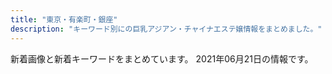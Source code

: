 ```yaml
---
title: "東京・有楽町・銀座"
description: "キーワード別にの巨乳アジアン・チャイナエステ嬢情報をまとめました。"
---
```


新着画像と新着キーワードをまとめています。
2021年06月21日の情報です。

<DmmAffiliateIns />
<KeywordTable
  shops={
    [
    {
        "img_links": [
            "http://www.hitomebore.esjp.info/files/015.jpg",
            "http://www.hitomebore.esjp.info/images/m3.jpg",
            "http://www.hitomebore.esjp.info/images/mainImg_sub.jpg",
            "http://www.hitomebore.esjp.info/files/009.jpg",
            "http://www.hitomebore.esjp.info/images/m2.jpg",
            "http://www.hitomebore.esjp.info/images/m4.jpg",
            "http://www.hitomebore.esjp.info/images/m1.jpg",
            "http://www.hitomebore.esjp.info/images/mainImg2.jpg",
            "http://www.hitomebore.esjp.info/files/016.jpg",
            "http://www.hitomebore.esjp.info/files/010.jpg",
            "http://www.hitomebore.esjp.info/files/012.jpg",
            "http://www.hitomebore.esjp.info/images/btn2.png",
            "http://www.hitomebore.esjp.info/files/002.jpg",
            "http://www.hitomebore.esjp.info/files/011.jpg",
            "http://www.hitomebore.esjp.info/files/008.jpg",
            "http://www.hitomebore.esjp.info/files/007.jpg",
            "http://www.hitomebore.esjp.info/files/013.jpg",
            "http://www.hitomebore.esjp.info/files/014.jpg"
        ],
        "name": "\u3072\u3068\u3081\u307c\u308c",
        "keywords": {
            "D": 27,
            "86": 18,
            "87": 6,
            "C": 6,
            "88": 3,
            "85": 6
        },
        "station": "\u65b0\u5bcc\u753a\u99c53\u756a\u51fa\u53e3",
        "url": "http://www.hitomebore.esjp.info/"
    },
    {
        "url": "http://sweet-massage.work/",
        "station": "\u8305\u5834\u753a\u99c53\u756a\u51fa\u53e3",
        "name": "Sweet",
        "keywords": {
            "C": 6,
            "86": 6,
            "88": 3,
            "85": 6,
            "D": 6,
            "E": 6,
            "89": 3
        },
        "img_links": [
            "http://sweet-massage.work/img/st08.jpg",
            "http://sweet-massage.work/sp/img/t-s.jpg",
            "http://sweet-massage.work/img/sta1.jpg",
            "http://sweet-massage.work/img/st2.jpg",
            "http://sweet-massage.work/sp/img/pic.jpg",
            "http://sweet-massage.work/sp/img/t-a.jpg",
            "http://sweet-massage.work/sp/img/st5.jpg",
            "http://sweet-massage.work/sp/img/st2.jpg",
            "http://sweet-massage.work/sp/img/t-t.jpg",
            "http://sweet-massage.work/sp/img/add.jpg",
            "http://sweet-massage.work/img/st04.jpg",
            "http://sweet-massage.work/sp/img/s4.jpg",
            "http://sweet-massage.work/img/s5.jpg",
            "http://sweet-massage.work/sp/img/sys.jpg",
            "http://sweet-massage.work/sp/img/botton.jpg",
            "http://sweet-massage.work/sp/img/info.jpg",
            "http://sweet-massage.work/img/st3.jpg",
            "http://sweet-massage.work/img/st8.jpg",
            "http://sweet-massage.work/img/st1.jpg",
            "http://sweet-massage.work/sp/img/st4.jpg",
            "http://sweet-massage.work/img/s2.jpg",
            "http://sweet-massage.work/img/st005.jpg",
            "http://sweet-massage.work/img/st02.jpg",
            "http://sweet-massage.work/img/sta3.jpg",
            "http://sweet-massage.work/img/sta5.jpg",
            "http://sweet-massage.work/sp/img/add2.jpg",
            "http://sweet-massage.work/img/mobile-1.png",
            "http://sweet-massage.work/img/sta8.jpg",
            "http://sweet-massage.work/sp/img/st1.jpg",
            "http://sweet-massage.work/img/s1.jpg",
            "http://sweet-massage.work/img/m1.png",
            "http://sweet-massage.work/img/sta2.jpg",
            "http://sweet-massage.work/sp/img/time.jpg",
            "http://sweet-massage.work/sp/img/st3.jpg",
            "http://sweet-massage.work/sp/img/st01.jpg",
            "http://sweet-massage.work/img/st03.jpg",
            "http://sweet-massage.work/img/foot-body.jpg",
            "http://sweet-massage.work/sp/img/t-o.jpg",
            "http://sweet-massage.work/img/sta4.jpg",
            "http://sweet-massage.work/sp/img/s5.jpg",
            "http://sweet-massage.work/img/s3.jpg",
            "http://sweet-massage.work/sp/img/st05.jpg",
            "http://sweet-massage.work/sp/img/st04.jpg",
            "http://sweet-massage.work/sp/img/tel.jpg",
            "http://sweet-massage.work/img/s8.jpg",
            "http://sweet-massage.work/img/st05.jpg",
            "http://sweet-massage.work/sp/img/st08.jpg",
            "http://sweet-massage.work/sp/img/st005.jpg",
            "http://sweet-massage.work/img/s4.jpg",
            "http://sweet-massage.work/sp/img/st8.jpg",
            "http://sweet-massage.work/img/st4.jpg",
            "http://sweet-massage.work/sp/img/st03.jpg",
            "http://sweet-massage.work/sp/img/st02.jpg",
            "http://sweet-massage.work/img/st01.jpg",
            "http://sweet-massage.work/sp/img/s8.jpg",
            "http://sweet-massage.work/sp/img/s3.jpg",
            "http://sweet-massage.work/sp/img/pc.jpg",
            "http://sweet-massage.work/sp/img/t-r.jpg",
            "http://sweet-massage.work/sp/img/tit.jpg",
            "http://sweet-massage.work/img/st5.jpg"
        ]
    },
    {
        "station": "\u4eba\u5f62\u753a\u99c5A1\u51fa\u53e3",
        "name": "COCOSIA",
        "img_links": [
            "http://cocosia-massage.work/sp/img/st3.jpg",
            "http://cocosia-massage.work/img/conc.jpg",
            "http://cocosia-massage.work/img/st4.jpg",
            "http://cocosia-massage.work/sp/img/t-s.jpg",
            "http://cocosia-massage.work/img/sta6.jpg",
            "http://cocosia-massage.work/img/xmas.png",
            "http://cocosia-massage.work/img/st2.jpg",
            "http://cocosia-massage.work/img/r9.jpg",
            "http://cocosia-massage.work/img/st3.jpg",
            "http://cocosia-massage.work/img/st5.jpg",
            "http://cocosia-massage.work/sp/img/qr.jpg",
            "http://cocosia-massage.work/sp/img/st4.jpg",
            "http://cocosia-massage.work/img/acc.jpg",
            "http://cocosia-massage.work/img/fla-1.jpg",
            "http://cocosia-massage.work/img/sta4.jpg",
            "http://cocosia-massage.work/sp/img/st1.jpg",
            "http://cocosia-massage.work/img/sta1.jpg",
            "http://cocosia-massage.work/sp/img/p-5.jpg",
            "http://cocosia-massage.work/img/cncp.jpg",
            "http://cocosia-massage.work/img/sta5.jpg",
            "http://cocosia-massage.work/sp/img/cam3.jpg",
            "http://cocosia-massage.work/sp/img/cam2.jpg",
            "http://cocosia-massage.work/img/news.jpg",
            "http://cocosia-massage.work/img/sta2.jpg",
            "http://cocosia-massage.work/sp/img/botton.jpg",
            "http://cocosia-massage.work/img/sta3.jpg",
            "http://cocosia-massage.work/img/newf.jpg",
            "http://cocosia-massage.work/img/nos.jpg",
            "http://cocosia-massage.work/sp/img/cam4.jpg",
            "http://cocosia-massage.work/sp/img/st2.jpg",
            "http://cocosia-massage.work/sp/img/t-r.jpg",
            "http://cocosia-massage.work/img/fla-2.jpg",
            "http://cocosia-massage.work/img/st1.jpg",
            "http://cocosia-massage.work/img/st6.jpg",
            "http://cocosia-massage.work/img/head2.jpg",
            "http://cocosia-massage.work/sp/img/info.jpg",
            "http://cocosia-massage.work/sp/img/p-4.jpg",
            "http://cocosia-massage.work/sp/img/st6.jpg",
            "http://cocosia-massage.work/sp/img/cam1.jpg",
            "http://cocosia-massage.work/sp/img/t-t2.jpg",
            "http://cocosia-massage.work/sp/img/p-6.jpg",
            "http://cocosia-massage.work/sp/img/t-t.jpg",
            "http://cocosia-massage.work/sp/img/sys.jpg",
            "http://cocosia-massage.work/sp/img/rec.jpg",
            "http://cocosia-massage.work/sp/img/acc.jpg",
            "http://cocosia-massage.work/sp/img/pc.jpg",
            "http://cocosia-massage.work/sp/img/st5.jpg",
            "http://cocosia-massage.work/sp/img/p-3.jpg"
        ],
        "keywords": {
            "85": 16,
            "87": 2,
            "D": 8,
            "C": 22,
            "88": 5,
            "E": 2,
            "F": 5
        },
        "url": "http://cocosia-massage.work/"
    },
    {
        "keywords": {},
        "station": "\u6771\u9280\u5ea7\u99c55\u756a\u51fa\u53e3",
        "name": "\u6843\u82b1\u6c34*\u3068\u3046\u304b\u3059\u3044",
        "img_links": [],
        "url": "http://toukasui.jpn.mn/"
    },
    {
        "keywords": {},
        "img_links": [
            "http://e-berry.work/img/yoko1.jpg",
            "http://e-berry.work/images/sm.jpg",
            "http://e-berry.work/sp/images/rec2.png",
            "http://e-berry.work/sp/img/ai1.jpg",
            "http://e-berry.work/sp/images/news.png",
            "http://e-berry.work/images/sys1.jpg",
            "http://e-berry.work/sp/staff/yoko.jpg",
            "http://e-berry.work/sp/images/interior_t.png",
            "http://e-berry.work/sp/images/int2.png",
            "http://e-berry.work/images/int1.jpg",
            "http://e-berry.work/sp/images/sys3.png",
            "http://e-berry.work/sp/images/topgirl.png",
            "http://e-berry.work/images/head.jpg",
            "http://e-berry.work/staff/hikari.jpg",
            "http://e-berry.work/sp/staff/ai.jpg",
            "http://e-berry.work/sp/images/rec1.jpg",
            "http://e-berry.work/images/sys3.jpg",
            "http://e-berry.work/img/haruka1.jpg",
            "http://e-berry.work/img/ayumi1.jpg",
            "http://e-berry.work/sp/staff/rina.jpg",
            "http://e-berry.work/sp/staff/moka.jpg",
            "http://e-berry.work/sp/images/sys1.png",
            "http://e-berry.work/sp/img/moka1.jpg",
            "http://e-berry.work/images/b1.jpg",
            "http://e-berry.work/staff/haruka.jpg",
            "http://e-berry.work/sp/images/head.jpg",
            "http://e-berry.work/sp/staff/haruka.jpg",
            "http://e-berry.work/sp/img/haruka1.jpg",
            "http://e-berry.work/sp/images/concept.jpg",
            "http://e-berry.work/staff/rina.jpg",
            "http://e-berry.work/sp/images/tel.png",
            "http://e-berry.work/img/ai1.jpg",
            "http://e-berry.work/sp/img/rina1.jpg",
            "http://e-berry.work/images/sys2.jpg",
            "http://e-berry.work/staff/nene.jpg",
            "http://e-berry.work/images/b2.jpg",
            "http://e-berry.work/sp/staff/natumi.jpg",
            "http://e-berry.work/sp/images/9.jpg",
            "http://e-berry.work/img/hikari1.jpg",
            "http://e-berry.work/images/staff_t.jpg",
            "http://e-berry.work/images/tgirl.jpg",
            "http://e-berry.work/sp/staff/nene.jpg",
            "http://e-berry.work/img/moka1.jpg",
            "http://e-berry.work/images/10.jpg",
            "http://e-berry.work/sp/images/newsb.png",
            "http://e-berry.work/staff/natumi.jpg",
            "http://e-berry.work/sp/images/newface.png",
            "http://e-berry.work/sp/img/yoko1.jpg",
            "http://e-berry.work/sp/images/int1.png",
            "http://e-berry.work/sp/images/sys2.png",
            "http://e-berry.work/staff/ayumi.jpg",
            "http://e-berry.work/sp/img/hikari1.jpg",
            "http://e-berry.work/img/aya1.jpg",
            "http://e-berry.work/images/int2.jpg",
            "http://e-berry.work/img/rina1.jpg",
            "http://e-berry.work/sp/images/staff_t.png",
            "http://e-berry.work/sp/img/ayumi1.jpg",
            "http://e-berry.work/sp/staff/aya.jpg",
            "http://e-berry.work/images/concept.jpg",
            "http://e-berry.work/images/newsb.png",
            "http://e-berry.work/images/newface.jpg",
            "http://e-berry.work/staff/yoko.jpg",
            "http://e-berry.work/images/9.jpg",
            "http://e-berry.work/images/rec2.jpg",
            "http://e-berry.work/images/news_t.jpg",
            "http://e-berry.work/images/rec1.jpg",
            "http://e-berry.work/img/nene1.jpg",
            "http://e-berry.work/sp/img/aya1.jpg",
            "http://e-berry.work/sp/images/footer.jpg",
            "http://e-berry.work/sp/img/nene1.jpg",
            "http://e-berry.work/staff/aya.jpg",
            "http://e-berry.work/images/ac1.jpg",
            "http://e-berry.work/sp/images/ac1.jpg",
            "http://e-berry.work/staff/moka.jpg",
            "http://e-berry.work/sp/images/b1.jpg",
            "http://e-berry.work/sp/images/10.jpg",
            "http://e-berry.work/sp/images/b2.jpg",
            "http://e-berry.work/sp/staff/hikari.jpg",
            "http://e-berry.work/sp/img/natumi1.jpg",
            "http://e-berry.work/img/natumi1.jpg",
            "http://e-berry.work/staff/ai.jpg",
            "http://e-berry.work/sp/staff/ayumi.jpg",
            "http://e-berry.work/images/interior_t.jpg"
        ],
        "url": "http://e-berry.work/index.html",
        "station": "\u6c34\u5929\u5bae\u524d\u99c56\u756a\u51fa\u53e3",
        "name": "\u30a2\u30ed\u30de\u30a2\u30ea\u30a2"
    },
    {
        "keywords": {
            "86": 16,
            "87": 4,
            "85": 2
        },
        "station": "\u65b0\u5bcc\u753a\u99c53\u756a\u51fa\u53e3",
        "img_links": [
            "http://missyou-esthe.com/img/tt21.jpg",
            "http://missyou-esthe.com/img/cg091.jpg",
            "http://missyou-esthe.com/img/tt18.jpg",
            "http://missyou-esthe.com/img/cg06.jpg",
            "http://missyou-esthe.com/img/cg14.jpg",
            "http://missyou-esthe.com/img/tt13.jpg",
            "http://missyou-esthe.com/img/tt2.jpg",
            "http://missyou-esthe.com/img/cg08.jpg",
            "http://missyou-esthe.com/img/tt4.jpg",
            "http://missyou-esthe.com/img/tt11.jpg",
            "http://missyou-esthe.com/img/lin.jpg",
            "http://missyou-esthe.com/img/tt15.jpg",
            "http://missyou-esthe.com/img/no.png",
            "http://missyou-esthe.com/img/t3.jpg",
            "http://missyou-esthe.com/img/cg07.jpg",
            "http://missyou-esthe.com/img/tt12.jpg",
            "http://missyou-esthe.com/img/eve.jpg",
            "http://missyou-esthe.com/img/tt14.jpg",
            "http://missyou-esthe.com/img/cg10.jpg",
            "http://missyou-esthe.com/img/cg11.jpg",
            "http://missyou-esthe.com/img/mr1.jpg",
            "http://missyou-esthe.com/img/tt20.jpg",
            "http://missyou-esthe.com/img/cg09.jpg",
            "http://missyou-esthe.com/img/tt19.jpg",
            "http://missyou-esthe.com/img/cg03.jpg",
            "http://missyou-esthe.com/img/cg13.jpg",
            "http://missyou-esthe.com/img/t2.jpg",
            "http://missyou-esthe.com/img/f1.jpg",
            "http://missyou-esthe.com/img/cg02.jpg",
            "http://missyou-esthe.com/img/f.jpg",
            "http://missyou-esthe.com/img/cg01.jpg",
            "http://missyou-esthe.com/img/cg05.jpg",
            "http://missyou-esthe.com/img/t1.jpg",
            "http://missyou-esthe.com/img/tt17.jpg",
            "http://missyou-esthe.com/img/cg04.jpg",
            "http://missyou-esthe.com/img/tt16.jpg",
            "http://missyou-esthe.com/img/tt1.jpg"
        ],
        "url": "http://missyou-esthe.com/",
        "name": "Lotus\uff5e\u30ed\u30fc\u30bf\u30b9\uff5e"
    },
    {
        "keywords": {
            "C": 14,
            "85": 10,
            "D": 6,
            "88": 6,
            "86": 4
        },
        "name": "\u3086\u3089\u308a\u9999",
        "img_links": [
            "http://yurarika.work/staff/mirai.jpg",
            "http://yurarika.work/staff/rara1.jpg",
            "http://yurarika.work/staff/mirai2.jpg",
            "http://yurarika.work/staff/mika2.jpg",
            "http://yurarika.work/staff/mirai1.jpg",
            "http://yurarika.work/staff/rara.jpg",
            "http://yurarika.work/staff/mika.jpg",
            "http://yurarika.work/staff/mika1.jpg",
            "http://yurarika.work/img/all/loader.png",
            "http://yurarika.work/staff/aya.jpg",
            "http://yurarika.work/staff/aya1.jpg",
            "http://yurarika.work/staff/rara2.jpg",
            "http://yurarika.work/staff/aya2.jpg"
        ],
        "station": "\u6c34\u5929\u5bae\u524d\u99c58\u756a\u51fa\u53e3",
        "url": "http://yurarika.work/"
    },
    {
        "url": "https://kayabacho-mensesthe.com/",
        "station": "\u8305\u5834\u753a\u99c52\u756a\u51fa\u53e3",
        "name": "Spa Ananda",
        "img_links": [
            "https://kayabacho-mensesthe.com/staff/mitsuki-s1.jpg",
            "https://kayabacho-mensesthe.com/staff/emi-s1.jpg",
            "https://kayabacho-mensesthe.com/link/mens-esthe.png",
            "https://kayabacho-mensesthe.com/wp/wp-content/uploads/2019/12/misaki.jpg",
            "https://kayabacho-mensesthe.com/wp/wp-content/uploads/2021/01/yuna.jpg",
            "https://kayabacho-mensesthe.com/wp/wp-content/uploads/2020/10/aki-s1-150x150.jpg",
            "https://kayabacho-mensesthe.com/images/top1.jpg",
            "https://kayabacho-mensesthe.com/images/top3.jpg",
            "https://kayabacho-mensesthe.com/staff/urara-s1.jpg",
            "https://kayabacho-mensesthe.com/staff/yuna-s1.jpg",
            "https://kayabacho-mensesthe.com/wp/wp-content/uploads/2019/11/mitsuki-e1574244365134.jpg",
            "https://kayabacho-mensesthe.com/wp/wp-content/uploads/2019/12/IMG_8988.jpg",
            "https://kayabacho-mensesthe.com/images/main3.jpg",
            "https://kayabacho-mensesthe.com/images/main2.jpg",
            "https://kayabacho-mensesthe.com/wp/wp-content/uploads/2020/02/miyu.jpg",
            "https://kayabacho-mensesthe.com/room/room-l4.jpg",
            "https://kayabacho-mensesthe.com/wp/wp-content/uploads/2020/08/ayaka-1.jpg",
            "https://kayabacho-mensesthe.com/images/flower.png",
            "https://kayabacho-mensesthe.com/images/mensesthe.jpg",
            "https://kayabacho-mensesthe.com/images/main1.jpg",
            "https://kayabacho-mensesthe.com/icon/twitter.png",
            "https://kayabacho-mensesthe.com/room/room-l3.jpg",
            "https://kayabacho-mensesthe.com/images/main4.jpg",
            "https://kayabacho-mensesthe.com/images/top2.jpg",
            "https://kayabacho-mensesthe.com/wp/wp-content/uploads/2019/12/emi.jpg",
            "https://kayabacho-mensesthe.com/wp/wp-content/uploads/2020/11/urara3.jpg",
            "https://kayabacho-mensesthe.com/icon/facebook.png",
            "https://kayabacho-mensesthe.com/staff/miyu-s1.jpg",
            "https://kayabacho-mensesthe.com/wp/wp-content/uploads/2021/05/yuki-l.jpg",
            "https://kayabacho-mensesthe.com/icon/line.png",
            "https://kayabacho-mensesthe.com/wp/wp-content/uploads/2020/08/ayaka-1-200x300.jpg",
            "https://kayabacho-mensesthe.com/room/room-l2.jpg",
            "https://kayabacho-mensesthe.com/wp/wp-content/uploads/2019/09/koko-1.jpg",
            "https://kayabacho-mensesthe.com/staff/yuki-s.jpg",
            "https://kayabacho-mensesthe.com/images/footer-r.png",
            "https://kayabacho-mensesthe.com/staff/misaki-s1.jpg",
            "https://kayabacho-mensesthe.com/wp/wp-content/uploads/2020/03/IMG_1740-225x300.jpg",
            "https://kayabacho-mensesthe.com/staff/ayaka-s1.jpg",
            "https://kayabacho-mensesthe.com/icon/yelp.png",
            "https://kayabacho-mensesthe.com/staff/nao-s1.jpg",
            "https://kayabacho-mensesthe.com/images/footer-l.png",
            "https://kayabacho-mensesthe.com/room/room-l1.jpg",
            "https://kayabacho-mensesthe.com/room/room-l7.jpg",
            "https://kayabacho-mensesthe.com/room/room-l6.jpg",
            "https://kayabacho-mensesthe.com/room/room-l8.jpg",
            "https://kayabacho-mensesthe.com/room/room-l5.jpg",
            "https://kayabacho-mensesthe.com/images/clear.png",
            "https://kayabacho-mensesthe.com/wp/wp-content/uploads/2019/12/mitsuki.jpg",
            "https://kayabacho-mensesthe.com/staff/rin-s1.jpg",
            "https://kayabacho-mensesthe.com/wp/wp-content/uploads/2021/05/yuki-s-150x150.jpg"
        ],
        "keywords": {
            "D": 11,
            "C": 10,
            "E": 5
        }
    },
    {
        "name": "Angela",
        "station": "\u8305\u5834\u753a\u99c511\u756a\u51fa\u53e3",
        "img_links": [
            "http://www.kayabatyo-massage.work/images/recruit/point_04.png",
            "http://www.kayabatyo-massage.work/images/icon_ranking_02.png",
            "http://www.kayabatyo-massage.work/images/recruit/req_03.jpg",
            "http://www.kayabatyo-massage.work/images/icon_ranking_01.png",
            "http://www.kayabatyo-massage.work/images/recruit/nagare_06.png",
            "http://www.kayabatyo-massage.work/images/mainvisual_01.jpg",
            "http://www.kayabatyo-massage.work/images/head_interior.jpg",
            "http://www.kayabatyo-massage.work/images/recruit/point_03.png",
            "http://www.kayabatyo-massage.work/images/trigger.jpg",
            "http://www.kayabatyo-massage.work/images/recruit/nagare_05.png",
            "http://www.kayabatyo-massage.work/images/icon_new.png",
            "http://www.kayabatyo-massage.work/images/mainvisual_01_s.jpg",
            "http://www.kayabatyo-massage.work/images/recruit/point_06.png",
            "http://www.kayabatyo-massage.work/staff/hinata.jpg",
            "http://www.kayabatyo-massage.work/images/sw_tel.png",
            "http://www.kayabatyo-massage.work/staff/kaoru.jpg",
            "http://www.kayabatyo-massage.work/images/recruit/point_08.png",
            "http://www.kayabatyo-massage.work/images/recruit/point_07.png",
            "http://www.kayabatyo-massage.work/images/icon_ranking_03.png",
            "http://www.kayabatyo-massage.work/images/recruit/nagare_07.png",
            "http://www.kayabatyo-massage.work/images/recruit/nagare_02.jpg",
            "http://www.kayabatyo-massage.work/images/recruit/nagare_01.jpg",
            "http://www.kayabatyo-massage.work/images/no_image.jpg",
            "http://www.kayabatyo-massage.work/images/recruit/message_03.png",
            "http://www.kayabatyo-massage.work/images/recruit/sp_mainvisual.jpg",
            "http://www.kayabatyo-massage.work/images/mainvisual_02.jpg",
            "http://www.kayabatyo-massage.work/images/recruit/point_09.png",
            "http://www.kayabatyo-massage.work/images/recruit/point_05.png",
            "http://www.kayabatyo-massage.work/images/sw_home.png",
            "http://www.kayabatyo-massage.work/staff/nanami.jpg",
            "http://www.kayabatyo-massage.work/images/head_therapist.jpg",
            "http://www.kayabatyo-massage.work/images/mainvisual_02_s.jpg",
            "http://www.kayabatyo-massage.work/images/recruit/nagare_03.jpg"
        ],
        "url": "http://www.kayabatyo-massage.work/",
        "keywords": {}
    },
    {
        "url": "https://aroma.tyo.cm/",
        "station": "\u8305\u5834\u753a\u99c510\u756a\u51fa\u53e3",
        "name": "\u6975\u4e0a\u30e1\u30f3\u30ba\u30a2\u30ed\u30de\u65e5\u672c\u6a4b",
        "keywords": {},
        "img_links": []
    },
    {
        "station": "\u6771\u65e5\u672c\u6a4b\u99c5A2\u51fa\u53e3",
        "img_links": [
            "http://tokyo-relaxtime.asia/img/slick/st-4.jpg",
            "http://tokyo-relaxtime.asia/img/cast/ai-01.jpg",
            "http://tokyo-relaxtime.asia/img/cast/yuka-04.jpg",
            "http://tokyo-relaxtime.asia/img/slick/st-6.jpg",
            "http://tokyo-relaxtime.asia/img/cast/ai-04.jpg",
            "http://tokyo-relaxtime.asia/img/cast/alice-03.jpg",
            "http://tokyo-relaxtime.asia/img/tw_mark.png",
            "http://tokyo-relaxtime.asia/img/cast/miki-04.jpg",
            "http://tokyo-relaxtime.asia/img/cast/yuka-01.jpg",
            "http://tokyo-relaxtime.asia/img/cast/alice-04.jpg",
            "http://tokyo-relaxtime.asia/img/cast/miki-01.jpg",
            "http://tokyo-relaxtime.asia/img/cast/ai-03.jpg",
            "http://tokyo-relaxtime.asia/img/cast/momo-01.jpg",
            "http://tokyo-relaxtime.asia/img/cast/momo-03.jpg",
            "http://tokyo-relaxtime.asia/img/cast/yuka-02.jpg",
            "http://tokyo-relaxtime.asia/img/interior/lobby-1.jpg",
            "http://tokyo-relaxtime.asia/img/cast/momo-04.jpg",
            "http://tokyo-relaxtime.asia/img/cast/alice-02.jpg",
            "http://tokyo-relaxtime.asia/img/cast/miki-03.jpg",
            "http://tokyo-relaxtime.asia/img/cast/momo-02.jpg",
            "http://tokyo-relaxtime.asia/img/cast/yuka-03.jpg",
            "http://tokyo-relaxtime.asia/img/cast/miki-02.jpg",
            "http://tokyo-relaxtime.asia/img/interior/corridor-1.jpg",
            "http://tokyo-relaxtime.asia/img/cast/ai-02.jpg",
            "http://tokyo-relaxtime.asia/img/slick/st-3.jpg",
            "http://tokyo-relaxtime.asia/img/slick/st-5.jpg",
            "http://tokyo-relaxtime.asia/img/cast/alice-01.jpg",
            "http://tokyo-relaxtime.asia/img/slick/st-1.jpg"
        ],
        "keywords": {},
        "name": "Evergrace-\u30a8\u30d0\u30fc\u30b0\u30ec\u30fc\u30b9-",
        "url": "http://tokyo-relaxtime.asia/"
    },
    {
        "keywords": {},
        "station": "\u65b0\u65e5\u672c\u6a4b\u99c55\u756a\u51fa\u53e3",
        "img_links": [],
        "name": "\u30e9\u30d5\u30a3\u30fc\u30eb",
        "url": "http://s-este.net/"
    },
    {
        "name": "\u60a0",
        "keywords": {
            "89": 3,
            "C": 2,
            "E": 3,
            "85": 2
        },
        "station": "JR\u6771\u4eac\u99c5\u516b\u91cd\u6d32\u53e3",
        "img_links": [
            "http://sunflower.jp.net/6.jpg",
            "http://koikst.xyz/_src/20886233/906ab10dd05fdcaee1fa99bd6e5779ea.jpg",
            "http://koikst.xyz/_src/20886009/img_2917.jpg",
            "http://koikst.xyz/_src/20991736/t02200330_0640096013249885015.jpg",
            "http://koikst.xyz/_src/20885845/up.png",
            "http://koikst.xyz/_src/20885809/www.cman.png",
            "http://koikst.xyz/_src/51067433/wechatimg726.jpg",
            "http://koikst.xyz/_src/20886283/img20170527114635169213.png",
            "http://koikst.xyz/_src/20886062/index_35.png",
            "http://sunflower.jp.net/3.jpg",
            "http://koikst.xyz/_src/20886122/up.png",
            "http://koikst.xyz/_src/20886010/img_3017.jpg",
            "http://koikst.xyz/_src/20886303/07958eda583eff2b24876adf03c0a434.jpg",
            "http://koikst.xyz/_src/20886019/up.png",
            "http://koikst.xyz/_src/20885811/up.png",
            "http://koikst.xyz/_src/51067440/wechatimg723.jpg",
            "http://koikst.xyz/_src/20886058/sign.png",
            "http://koikst.xyz/_src/20885997/up.png",
            "http://koikst.xyz/_src/20886308/t02200330_0640096013249885015.jpg",
            "http://koikst.xyz/_src/20886235/t02200330_0640096013249885015.jpg",
            "http://sunflower.jp.net/2.jpg",
            "http://koikst.xyz/_src/20886005/wechatimg35.jpg",
            "http://koikst.xyz/_src/51067437/wechatimg724.jpg",
            "http://koikst.xyz/_src/20886063/index_36.png",
            "http://koikst.xyz/_src/20886222/up.png",
            "http://koikst.xyz/_src/20886066/slider2.png",
            "http://koikst.xyz/_src/20886310/wechatimg405.jpg",
            "http://koikst.xyz/_src/20886035/up.png",
            "http://koikst.xyz/_src/20886211/07958eda583eff2b24876adf03c0a434.jpg",
            "http://koikst.xyz/_src/20886065/index_38.png",
            "http://koikst.xyz/_src/20886103/up.png",
            "http://koikst.xyz/_src/20886006/wechatimg36.jpg",
            "http://koikst.xyz/_src/20886059/sign.png",
            "http://koikst.xyz/_src/20886148/therapist-ito.jpg",
            "http://sunflower.jp.net/1.jpg",
            "http://koikst.xyz/_src/20886287/9c88380aa0315ec9292225a3223d62d9.jpg",
            "http://koikst.xyz/_src/20885836/sign.jpg",
            "http://sunflower.jp.net/5.jpg",
            "http://koikst.xyz/_src/21089124/img20180325193504865361.png",
            "http://koikst.xyz/_src/20886064/index_37.png",
            "http://koikst.xyz/_src/20886111/_dsf0778_pp.jpg",
            "http://koikst.xyz/_src/20886007/_k3_6020.jpg",
            "http://koikst.xyz/_src/20886060/index_33.png",
            "http://koikst.xyz/_src/20886092/therapist-ito.jpg",
            "http://koikst.xyz/_src/51067435/wechatimg725.jpg",
            "http://koikst.xyz/_src/20886300/media-20170919.jpg",
            "http://koikst.xyz/_src/20886231/_dsf0770_pp.jpg",
            "http://koikst.xyz/_src/20886008/_k3_6019.jpg",
            "http://koikst.xyz/_src/20886229/_dsf0778_pp.jpg",
            "http://koikst.xyz/_src/20886061/index_34.png",
            "http://koikst.xyz/_src/20886305/therapist-ito.jpg",
            "http://koikst.xyz/_src/20885828/up.png"
        ],
        "url": "http://koikst.xyz/"
    },
    {
        "station": "\u4eba\u5f62\u753a\u99c5A1\u51fa\u53e3",
        "keywords": {
            "88": 1,
            "\u30bb\u30af\u30b7\u30fc": 3
        },
        "img_links": [
            "https://ningyocho-esthe.work/images/dream/nvpuai2.jpeg",
            "https://ningyocho-esthe.work/images/dream/staff/13.jpg",
            "https://ningyocho-esthe.work/images/dream/staff/imgapp6.jpg",
            "https://ningyocho-esthe.work/images/dream/common/gallery_03.png",
            "https://ningyocho-esthe.work/images/dream/common/credit_01.png",
            "https://ningyocho-esthe.work/images/dream/common/side_bnr_02.png",
            "https://ningyocho-esthe.work/images/dream/common/gallery_08.png",
            "https://ningyocho-esthe.work/images/dream/common/gallery_02.png",
            "https://ningyocho-esthe.work/images/dream/home/image_03.png",
            "https://ningyocho-esthe.work/images/dream/common/gallery_09.png",
            "https://ningyocho-esthe.work/images/dream/staff/imgapp_3.jpg",
            "https://ningyocho-esthe.work/images/dream/home/image_02.png",
            "https://ningyocho-esthe.work/images/dream/staff/\u5929\u4f7f\u591c\u6708.jpeg",
            "https://ningyocho-esthe.work/images/dream/common/gallery_05.png",
            "https://ningyocho-esthe.work/images/dream/common/side_bnr_01.png",
            "https://ningyocho-esthe.work/images/dream/staff/\u3042\u307f.jpg",
            "https://ningyocho-esthe.work/images/dream/common/gallery_04.png",
            "https://ningyocho-esthe.work/images/dream/home/teaser.png",
            "https://ningyocho-esthe.work/images/dream/staff/imgapp_1.jpg",
            "https://ningyocho-esthe.work/images/dream/staff/1.jpg",
            "https://ningyocho-esthe.work/images/dream/staff/\u30ca\u30ca.jpg",
            "https://ningyocho-esthe.work/images/dream/staff/2.jpg",
            "https://ningyocho-esthe.work/images/dream/common/credit_03.png",
            "https://ningyocho-esthe.work/images/dream/common/gallery_10.png",
            "https://ningyocho-esthe.work/images/dream/common/gallery_01.png",
            "https://ningyocho-esthe.work/images/dream/staff/ni.jpeg",
            "https://ningyocho-esthe.work/images/dream/common/credit_02.png",
            "https://ningyocho-esthe.work/images/dream/staff/3.jpg",
            "https://ningyocho-esthe.work/images/dream/common/header_info.png",
            "https://ningyocho-esthe.work/images/dream/common/header_phone_pc.png",
            "https://ningyocho-esthe.work/images/dream/common/gallery_07.png",
            "https://ningyocho-esthe.work/images/dream/home/image_01.png",
            "https://ningyocho-esthe.work/images/dream/common/gallery_06.png"
        ],
        "url": "https://ningyocho-esthe.work/",
        "name": "Dream"
    },
    {
        "name": "\u685c\uff5e\u3055\u304f\u3089\uff5e",
        "url": "http://sakura.relaxnabi.com/",
        "keywords": {
            "89": 4,
            "C": 3,
            "87": 2,
            "D": 5
        },
        "img_links": [
            "http://sakura.relaxnabi.com/css/nav/nav-006.png",
            "http://sakura.relaxnabi.com/css/nav/nav-005.png",
            "http://sakura.relaxnabi.com/css/staff/staff002.jpg",
            "http://sakura.relaxnabi.com/css/staff/staff005.jpg",
            "http://sakura.relaxnabi.com/css/staff/staff18.jpg",
            "http://sakura.relaxnabi.com/css/staff/staff001.jpg",
            "http://sakura.relaxnabi.com/css/nav/nav-002.png",
            "http://sakura.relaxnabi.com/css/topleft01.png",
            "http://sakura.relaxnabi.com/css/nav/nav-001.png",
            "http://sakura.relaxnabi.com/css/staff/staff003.jpg",
            "http://sakura.relaxnabi.com/css/nav/nav-003.png",
            "http://sakura.relaxnabi.com/css/topleft02.png",
            "http://sakura.relaxnabi.com/css/topright02.jpg",
            "http://sakura.relaxnabi.com/css/nav/nav-004.png",
            "http://sakura.relaxnabi.com/css/tel03.png",
            "http://sakura.relaxnabi.com/css/cam00001.png",
            "http://sakura.relaxnabi.com/css/staff/staff004.jpg"
        ],
        "station": "\u8305\u5834\u753a\u99c51\u756a\u51fa\u53e3"
    },
    {
        "keywords": {
            "C": 36,
            "86": 4,
            "F": 2
        },
        "name": "Melody Spa -\u30e1\u30ed\u30c7\u30a3 \u30b9\u30d1-",
        "station": "JR\u65b0\u65e5\u672c\u6a4b\u99c56\u756a\u51fa\u53e3",
        "url": "https://melodyspa.tokyo/",
        "img_links": [
            "https://melodyspa.tokyo/images/st/yui.jpg",
            "https://melodyspa.tokyo/images/st/yuna.jpg",
            "https://melodyspa.tokyo/images/topimage/topimage.jpg",
            "https://melodyspa.tokyo/images/st/you3.jpg",
            "https://melodyspa.tokyo/images/share/pagetop.png",
            "https://melodyspa.tokyo/images/st/miho.jpg",
            "https://melodyspa.tokyo/images/st/yuna1.jpg",
            "https://melodyspa.tokyo/images/st/you.jpg",
            "https://melodyspa.tokyo/images/st/mina2.jpg",
            "https://melodyspa.tokyo/images/st/yuna2.jpg",
            "https://melodyspa.tokyo/images/st/yuri.jpg",
            "https://melodyspa.tokyo/images/st/you2.jpg",
            "https://melodyspa.tokyo/images/st/st_.jpg",
            "https://melodyspa.tokyo/images/st/rara2.jpg",
            "https://melodyspa.tokyo/images/st/ringo.jpg",
            "https://melodyspa.tokyo/images/st/mina.jpg",
            "https://melodyspa.tokyo/images/st/risa.jpg"
        ]
    },
    {
        "keywords": {
            "89": 1,
            "E": 1,
            "D": 4,
            "C": 1,
            "87": 1
        },
        "url": "https://est-tiara.info/",
        "name": "Tiara-\u30c6\u30a4\u30a2\u30e9-",
        "station": "\u6771\u9280\u5ea7\u99c5A7\u51fa\u53e3",
        "img_links": [
            "https://est-tiara.info/staffPhoto/s20210304095739.jpg",
            "https://est-tiara.info/images/gallery/r1.jpg",
            "https://est-tiara.info/images/gallery/r6.jpg",
            "https://est-tiara.info/staffPhoto/b20201016083614.jpg",
            "https://est-tiara.info/images/returnBtn.png",
            "https://est-tiara.info/staffPhoto/s20210304100121.jpg",
            "https://est-tiara.info/images/gallery/r4.jpg",
            "https://est-tiara.info/staffPhoto/s20210304095623.jpg",
            "https://est-tiara.info/staffPhoto/b20210304095845.jpg",
            "https://est-tiara.info/staffPhoto/s20210304095845.jpg",
            "https://est-tiara.info/uploadfiles/Image/campaignEstTiaraInfo.jpg",
            "https://est-tiara.info/images/gallery/r7.jpg",
            "https://est-tiara.info/js/sliderLine/slide_prev.png",
            "https://est-tiara.info/images/gallery/r2.jpg",
            "https://est-tiara.info/images/gallery/r3.jpg",
            "https://est-tiara.info/staffPhoto/b20210304100121.jpg",
            "https://est-tiara.info/staffPhoto/s20201016083614.jpg",
            "https://est-tiara.info/staffPhoto/b20210304095623.jpg",
            "https://est-tiara.info/images/gallery/r5.jpg",
            "https://est-tiara.info/staffPhoto/s20210304100038.jpg",
            "https://est-tiara.info/staffPhoto/b20201016083828.jpg",
            "https://est-tiara.info/staffPhoto/s20201016083828.jpg",
            "https://est-tiara.info/staffPhoto/b20210304095739.jpg",
            "https://est-tiara.info/staffPhoto/b20210304100038.jpg",
            "https://est-tiara.info/images/gallery/r8.jpg",
            "https://est-tiara.info/js/sliderLine/slide_next.png",
            "https://est-tiara.info/images/mobile.png"
        ]
    },
    {
        "url": "http://prime-relax.work/",
        "name": "PRIME\u30fb\u30d7\u30e9\u30a4\u30e0",
        "keywords": {
            "86": 7,
            "E": 1,
            "C": 7,
            "88": 1,
            "82": 1,
            "87": 4,
            "84": 5,
            "D": 10
        },
        "img_links": [
            "http://prime-relax.work/img/IMG_1709.jpg",
            "http://prime-relax.work/sp/img/p-7.jpg",
            "http://prime-relax.work/img/st7.jpg",
            "http://prime-relax.work/img/sta12.jpg",
            "http://prime-relax.work/sp/img/botton.jpg",
            "http://prime-relax.work/img/body-.jpg",
            "http://prime-relax.work/img/st013.jpg",
            "http://prime-relax.work/sp/img/sta13.jpg",
            "http://prime-relax.work/sp/img/sta8.jpg",
            "http://prime-relax.work/sp/img/pc.jpg",
            "http://prime-relax.work/img/head.jpg",
            "http://prime-relax.work/img/sta14.jpg",
            "http://prime-relax.work/sp/img/p-9.jpg",
            "http://prime-relax.work/img/sys.jpg",
            "http://prime-relax.work/img/link10033.jpg",
            "http://prime-relax.work/sp/img/t-r.jpg",
            "http://prime-relax.work/img/st14.jpg",
            "http://prime-relax.work/img/sta4.jpg",
            "http://prime-relax.work/sp/img/sta14.jpg",
            "http://prime-relax.work/img/sta8.jpg",
            "http://prime-relax.work/img/st4.jpg",
            "http://prime-relax.work/sp/img/t-o.jpg",
            "http://prime-relax.work/img/st014.jpg",
            "http://prime-relax.work/img/sta11.jpg",
            "http://prime-relax.work/img/st5.jpg",
            "http://prime-relax.work/img/bottom-.png",
            "http://prime-relax.work/sp/img/sta9.jpg",
            "http://prime-relax.work/img/IMG_1675.jpg",
            "http://prime-relax.work/img/sta13.jpg",
            "http://prime-relax.work/sp/img/sta4.jpg",
            "http://prime-relax.work/img/sta9.jpg",
            "http://prime-relax.work/sp/img/sta5.jpg",
            "http://prime-relax.work/sp/img/tit.jpg",
            "http://prime-relax.work/img/st07.jpg",
            "http://prime-relax.work/sp/img/sta11.jpg",
            "http://prime-relax.work/sp/img/sta7.jpg",
            "http://prime-relax.work/img/IMG_1667.jpg",
            "http://prime-relax.work/sp/img/t-a.jpg",
            "http://prime-relax.work/sp/img/sta12.jpg",
            "http://prime-relax.work/img/st8.jpg",
            "http://prime-relax.work/sp/img/time.jpg",
            "http://prime-relax.work/sp/img/cam.jpg",
            "http://prime-relax.work/img/st12.jpg",
            "http://prime-relax.work/img/st08.jpg",
            "http://prime-relax.work/img/bottom.png",
            "http://prime-relax.work/sp/img/p-8.jpg",
            "http://prime-relax.work/sp/img/info.jpg",
            "http://prime-relax.work/img/link20067.jpg",
            "http://prime-relax.work/img/st9.jpg",
            "http://prime-relax.work/img/eve.jpg",
            "http://prime-relax.work/sp/img/sys.jpg",
            "http://prime-relax.work/img/st04.jpg",
            "http://prime-relax.work/img/link-.jpg",
            "http://prime-relax.work/img/mo.png",
            "http://prime-relax.work/img/link300100.jpg",
            "http://prime-relax.work/sp/img/t-t.jpg",
            "http://prime-relax.work/sp/img/tel.jpg",
            "http://prime-relax.work/img/sta7.jpg",
            "http://prime-relax.work/sp/img/add.jpg",
            "http://prime-relax.work/sp/img/t-s.jpg",
            "http://prime-relax.work/img/sta5.jpg",
            "http://prime-relax.work/sp/img/add2.jpg",
            "http://prime-relax.work/img/IMG_1699.jpg",
            "http://prime-relax.work/img/st11.jpg",
            "http://prime-relax.work/sp/img/add3.jpg",
            "http://prime-relax.work/img/st13.jpg",
            "http://prime-relax.work/sp/img/pic.jpg"
        ],
        "station": "\u99ac\u55b0\u753a\u99c51\u756a\u51fa\u53e3"
    },
    {
        "url": "http://lucky.geo.jp/",
        "img_links": [
            "http://lucky.geo.jp/2/uploadimg/1615487001.jpeg",
            "http://lucky.geo.jp/int1.png",
            "https://LUCKY.pwchp.com/images/vis_theptframe.png",
            "http://lucky.geo.jp/2/uploadimg/1593756798.jpg",
            "http://lucky.geo.jp/2/uploadimg/1593756884.jpg",
            "http://lucky.geo.jp/2/uploadimg/1597029716.jpg",
            "http://lucky.geo.jp/2/uploadimg/1619245065.jpeg",
            "http://lucky.geo.jp/2/uploadimg/1610000464.jpeg",
            "http://lucky.geo.jp/2/uploadimg/1610946975.jpeg",
            "http://lucky.geo.jp/2/uploadimg/1565558725.jpg",
            "http://lucky.geo.jp/2/uploadimg/1613285139.jpeg",
            "http://lucky.geo.jp/2/uploadimg/1574764277.jpg",
            "http://lucky.geo.jp/2/uploadimg/1589888939.jpg",
            "http://lucky.geo.jp/vis_theptframe.png",
            "http://lucky.geo.jp/dozdLZQPkhPUwC2.png",
            "http://lucky.geo.jp/2/uploadimg/1596225793.jpg"
        ],
        "keywords": {
            "87": 24,
            "83": 48,
            "85": 24,
            "90": 47,
            "92": 12,
            "C": 48,
            "D": 24,
            "E": 24
        },
        "station": "\u5c0f\u4f1d\u99ac\u753a\u99c51\u756a\u51fa\u53e3",
        "name": "LUCKY \uff5e\u30e9\u30c3\u30ad\u30fc\uff5e"
    },
    {
        "img_links": [
            "http://xn--vckg5a5c7c8c1czd.in.net/images/staff_images/cg5.jpg",
            "http://xn--vckg5a5c7c8c1czd.in.net/images/an_2_04.jpg",
            "http://xn--vckg5a5c7c8c1czd.in.net/images/slider/slide2s.jpg",
            "http://xn--vckg5a5c7c8c1czd.in.net/images/an_1_03.jpg",
            "http://xn--vckg5a5c7c8c1czd.in.net/images/an_2_05.jpg",
            "http://xn--vckg5a5c7c8c1czd.in.net/images/staff_images/top_small_2.jpg",
            "http://xn--vckg5a5c7c8c1czd.in.net/images/staff_images/top_small_14.jpg",
            "http://xn--vckg5a5c7c8c1czd.in.net/images/staff_images/top_small_16.jpg",
            "http://xn--vckg5a5c7c8c1czd.in.net/images/slider/slide3s.jpg",
            "http://xn--vckg5a5c7c8c1czd.in.net/images/an_1_04.jpg",
            "http://xn--vckg5a5c7c8c1czd.in.net/images/an_1_06.jpg",
            "http://xn--vckg5a5c7c8c1czd.in.net/images/an_2_06.jpg",
            "http://xn--vckg5a5c7c8c1czd.in.net/images/an_1_02.jpg",
            "http://xn--vckg5a5c7c8c1czd.in.net/images/staff_images/top_small_17.jpg",
            "http://xn--vckg5a5c7c8c1czd.in.net/images/staff_images/cg16.jpg",
            "http://xn--vckg5a5c7c8c1czd.in.net/images/QRcode.jpg",
            "http://xn--vckg5a5c7c8c1czd.in.net/images/slider/slide1.jpg",
            "http://xn--vckg5a5c7c8c1czd.in.net/images/staff_images/cg1.jpg",
            "http://xn--vckg5a5c7c8c1czd.in.net/images/staff_images/cg14.jpg",
            "http://xn--vckg5a5c7c8c1czd.in.net/images/staff_images/top_small_5.jpg",
            "http://xn--vckg5a5c7c8c1czd.in.net/images/an_2_07.jpg",
            "http://xn--vckg5a5c7c8c1czd.in.net/images/slider/slide1s.jpg",
            "http://xn--vckg5a5c7c8c1czd.in.net/images/an_2_02.jpg",
            "http://xn--vckg5a5c7c8c1czd.in.net/images/an_1_07.jpg",
            "http://xn--vckg5a5c7c8c1czd.in.net/images/staff_images/cg17.jpg",
            "http://xn--vckg5a5c7c8c1czd.in.net/images/index_01.jpg",
            "http://xn--vckg5a5c7c8c1czd.in.net/images/slider/slide3.jpg",
            "http://xn--vckg5a5c7c8c1czd.in.net/images/an_2_03.jpg",
            "http://xn--vckg5a5c7c8c1czd.in.net/images/staff_images/top_small_1.jpg",
            "http://xn--vckg5a5c7c8c1czd.in.net/images/staff_images/cg2.jpg",
            "http://xn--vckg5a5c7c8c1czd.in.net/images/no.png",
            "http://xn--vckg5a5c7c8c1czd.in.net/images/slider/slide2.jpg"
        ],
        "keywords": {
            "E": 4,
            "D": 20,
            "86": 24
        },
        "station": "\u65b0\u5bcc\u753a\u99c5",
        "url": "http://xn--vckg5a5c7c8c1czd.in.net/",
        "name": "\u7652\u3057\u306e\u6d77"
    },
    {
        "station": "\u99ac\u55b0\u6a2a\u5c71\u99c5A2\u51fa\u53e3",
        "keywords": {
            "86": 13,
            "E": 1,
            "D": 10,
            "C": 2
        },
        "name": "Miss.9\uff5e\u30df\u30b9.\u30ad\u30e5\u30a6\uff5e",
        "url": "http://esthe-aroma.com/",
        "img_links": [
            "http://esthe-aroma.com/images/icon_concept.png",
            "http://esthe-aroma.com/images/end-info.png",
            "http://esthe-aroma.com/images/cg07.jpg",
            "http://esthe-aroma.com/images/mainImg_sub.jpg",
            "http://esthe-aroma.com/images/photo02.jpg",
            "http://esthe-aroma.com/images/cg10.jpg",
            "http://esthe-aroma.com/images/photo03.jpg",
            "http://esthe-aroma.com/images/icon_info.png",
            "http://esthe-aroma.com/images/photo01.jpg",
            "http://esthe-aroma.com/images/btn2.png",
            "http://esthe-aroma.com/images/cg09.jpg",
            "http://esthe-aroma.com/images/icon_top.png",
            "http://esthe-aroma.com/images/icon_staff.png",
            "http://esthe-aroma.com/images/cg13.jpg",
            "http://esthe-aroma.com/images/cg12.jpg",
            "http://esthe-aroma.com/images/cg03.jpg",
            "http://esthe-aroma.com/images/cg06.jpg",
            "http://esthe-aroma.com/images/cg11.jpg",
            "http://esthe-aroma.com/images/cg08.jpg",
            "http://esthe-aroma.com/images/cg05.jpg",
            "http://esthe-aroma.com/images/cg04.jpg",
            "http://esthe-aroma.com/images/qrc.jpg",
            "http://esthe-aroma.com/images/cg01.jpg",
            "http://esthe-aroma.com/images/cg02.jpg",
            "http://esthe-aroma.com/images/icon_tel.png"
        ]
    },
    {
        "keywords": {
            "C": 1,
            "88": 1,
            "E": 1,
            "85": 2,
            "87": 8,
            "90": 1,
            "D": 9
        },
        "name": "COMODO -\u30b3\u30e2\u30c9-",
        "url": "http://www.comodo.relaxjp.info/",
        "station": "\u99ac\u55b0\u6a2a\u5c71\u99c5A2\u51fa\u53e3",
        "img_links": [
            "http://www.comodo.relaxjp.info/files/001-03.jpg",
            "http://www.comodo.relaxjp.info/images/s_link.jpg",
            "http://www.comodo.relaxjp.info/files/014-02.jpg",
            "http://www.comodo.relaxjp.info/images/hua.jpg",
            "http://www.comodo.relaxjp.info/files/013.jpg",
            "http://www.comodo.relaxjp.info/files/012.jpg",
            "http://www.comodo.relaxjp.info/files/015-02.jpg",
            "http://www.comodo.relaxjp.info/images/s_staff.jpg",
            "http://www.comodo.relaxjp.info/files/005.jpg",
            "http://www.comodo.relaxjp.info/files/015.jpg",
            "http://www.comodo.relaxjp.info/files/001.jpg",
            "http://www.comodo.relaxjp.info/files/015-03.jpg",
            "http://www.comodo.relaxjp.info/images/s_news.jpg",
            "http://www.comodo.relaxjp.info/files/012-03.jpg",
            "http://www.comodo.relaxjp.info/files/003.jpg",
            "http://www.comodo.relaxjp.info/files/003-03.jpg",
            "http://www.comodo.relaxjp.info/files/011.jpg",
            "http://www.comodo.relaxjp.info/files/010.jpg",
            "http://www.comodo.relaxjp.info/files/001-02.jpg",
            "http://www.comodo.relaxjp.info/files/012-02.jpg",
            "http://www.comodo.relaxjp.info/files/016-02.jpg",
            "http://www.comodo.relaxjp.info/files/010-03.jpg",
            "http://www.comodo.relaxjp.info/files/013-02.jpg",
            "http://www.comodo.relaxjp.info/images/bj1.jpg",
            "http://www.comodo.relaxjp.info/files/005-02.jpg",
            "http://www.comodo.relaxjp.info/files/011-02.jpg",
            "http://www.comodo.relaxjp.info/images/bj3.jpg",
            "http://www.comodo.relaxjp.info/files/007-02.jpg",
            "http://www.comodo.relaxjp.info/files/002-02.jpg",
            "http://www.comodo.relaxjp.info/files/005-03.jpg",
            "http://www.comodo.relaxjp.info/files/003-02.jpg",
            "http://www.comodo.relaxjp.info/files/014-03.jpg",
            "http://www.comodo.relaxjp.info/files/016.jpg",
            "http://www.comodo.relaxjp.info/files/011-03.jpg",
            "http://www.comodo.relaxjp.info/images/top.png",
            "http://www.comodo.relaxjp.info/files/014.jpg",
            "http://www.comodo.relaxjp.info/files/002.jpg",
            "http://www.comodo.relaxjp.info/files/007-03.jpg",
            "http://www.comodo.relaxjp.info/images/s_info.jpg",
            "http://www.comodo.relaxjp.info/files/010-02.jpg",
            "http://www.comodo.relaxjp.info/files/007.jpg",
            "http://www.comodo.relaxjp.info/files/016-03.jpg",
            "http://www.comodo.relaxjp.info/files/002-03.jpg",
            "http://www.comodo.relaxjp.info/files/013-03.jpg"
        ]
    },
    {
        "url": "http://yume-sato.blue/",
        "station": "\u4eba\u5f62\u753a\u99c5A6",
        "img_links": [
            "http://yume-sato.blue/uploads//sites/18/2020/09/g5-150x150.jpg",
            "http://yume-sato.blue/uploads//sites/18/2021/05/g3-150x150.jpg",
            "http://yume-sato.blue/uploads//sites/18/2020/09/g6.jpg",
            "http://yume-sato.blue/uploads//sites/18/2020/09/pick.jpg",
            "http://yume-sato.blue/uploads//sites/18/2020/09/s_staff.png",
            "http://yume-sato.blue/uploads//sites/18/2020/09/g6-150x150.jpg",
            "http://yume-sato.blue/uploads//sites/18/2020/09/g4.jpg",
            "http://yume-sato.blue/uploads//sites/18/2020/12/gg-150x150.jpg",
            "http://yume-sato.blue/uploads//sites/18/2020/09/top1-1.jpg",
            "http://yume-sato.blue/uploads//sites/18/2021/04/1.jpg",
            "http://yume-sato.blue/uploads//sites/18/2021/06/g3.jpg",
            "http://yume-sato.blue/uploads//sites/18/2020/09/news.jpg",
            "http://yume-sato.blue/uploads//sites/18/2020/09/g1.jpg",
            "http://yume-sato.blue/uploads//sites/18/2020/09/g2-150x150.jpg",
            "http://yume-sato.blue/uploads//sites/18/2021/06/g3-150x150.jpg",
            "http://yume-sato.blue/uploads//sites/18/2020/09/g1-150x150.jpg",
            "http://yume-sato.blue/uploads//sites/18/2020/10/g2.jpg",
            "http://yume-sato.blue/uploads//sites/18/2020/09/g2.jpg",
            "http://yume-sato.blue/uploads//sites/18/2020/09/g5.jpg",
            "http://yume-sato.blue/uploads//sites/18/2020/09/mobile-1.jpg",
            "http://yume-sato.blue/uploads//sites/18/2020/09/top.jpg",
            "http://yume-sato.blue/uploads//sites/18/2020/09/g4-150x150.jpg",
            "http://yume-sato.blue/uploads//sites/18/2021/04/1-225x300.jpg",
            "http://yume-sato.blue/uploads//sites/18/2021/05/g3.jpg",
            "http://yume-sato.blue/uploads//sites/18/2020/12/gg.jpg"
        ],
        "keywords": {},
        "name": "\u5922\u306e\u90f7"
    },
    {
        "name": "IRIS\u9280\u5ea7",
        "url": "https://angel-love.tyo.cm/",
        "station": "\u9280\u5ea7\u99c5A5\u51fa\u53e3",
        "keywords": {},
        "img_links": []
    },
    {
        "name": "\u30eb\u30ca\u30b7\u30e3\u30a4\u30f3",
        "img_links": [
            "http://luna-shine.info/uploads/lunashine/2013/01/room-3.jpg",
            "http://luna-shine.info/uploads/lunashine/2013/01/qiu-1.jpg",
            "http://luna-shine.info/uploads/lunashine/2015/01/0.jpg",
            "http://luna-shine.info/uploads/lunashine/2019/03/e5beaee4bfa1e59bbee78987_201903141535171.jpg",
            "http://luna-shine.info/uploads/lunashine/2015/12/qqe59bbee7898720151214133747.jpg",
            "http://luna-shine.info/uploads/lunashine/2015/06/image1-266x4001.jpg",
            "http://luna-shine.info/uploads/lunashine/2019/03/e5beaee4bfa1e59bbee78987_201903161627476.jpg",
            "http://luna-shine.info/uploads/lunashine/2014/06/image-15.jpeg",
            "http://luna-shine.info/uploads/lunashine/2015/03/171f728230a16701d87b9e61ba70edf8.png",
            "http://luna-shine.info/uploads/lunashine/2015/04/1111_e589afe69cac.jpg",
            "http://luna-shine.info/uploads/lunashine/2019/04/bottom.jpg",
            "http://luna-shine.info/uploads/lunashine/2017/03/saki.jpg",
            "http://luna-shine.info/uploads/lunashine/2015/04/1111_e589afe69cac1.jpg",
            "http://luna-shine.info/uploads/lunashine/2013/05/p1020464_e589afe69cac.jpg",
            "http://luna-shine.info/uploads/lunashine/2012/12/mobile.jpg",
            "http://luna-shine.info/uploads/lunashine/2018/05/2.jpg",
            "http://luna-shine.info/uploads/lunashine/2013/10/e381bfe38286e3818d-5_e589afe69cac.jpg",
            "http://luna-shine.info/uploads/lunashine/2015/03/8dbe4d07b4f1258c30f14b30e60c1466.png",
            "http://luna-shine.info/uploads/lunashine/2012/12/topview0.jpg",
            "http://luna-shine.info/uploads/lunashine/2013/10/e381bfe382841_e589afe69cac.jpg",
            "http://luna-shine.info/uploads/lunashine/2019/12/e5beaee4bfa1e59bbee78987_201912071546181.jpg",
            "http://luna-shine.info/uploads/lunashine/2014/04/image_e589afe69cac.png",
            "http://luna-shine.info/uploads/lunashine/2013/01/room-5.jpg",
            "http://luna-shine.info/uploads/lunashine/2014/06/image-14.jpeg",
            "http://luna-shine.info/uploads/lunashine/2019/04/e5beaee4bfa1e59bbee78987_201903161627475.jpg",
            "http://luna-shine.info/uploads/lunashine/2013/01/img_0370_e589afe69cac-276x368.jpg",
            "http://luna-shine.info/uploads/lunashine/2017/04/22221.jpg",
            "http://luna-shine.info/uploads/lunashine/2019/04/e5beaee4bfa1e59bbee78987_201903161627478.jpg",
            "http://luna-shine.info/uploads/lunashine/2019/04/tel.jpg",
            "http://luna-shine.info/uploads/lunashine/2012/12/mailmaka.jpg",
            "http://luna-shine.info/uploads/lunashine/2016/12/img_4240.jpg",
            "http://luna-shine.info/uploads/lunashine/2019/07/qqe59bbee78987201504181707251.jpg",
            "http://luna-shine.info/uploads/lunashine/2013/01/room-11.jpg",
            "http://luna-shine.info/uploads/lunashine/2019/04/e5beaee4bfa1e59bbee78987_2019031616274791.jpg",
            "http://luna-shine.info/uploads/lunashine/2020/01/e5beaee4bfa1e59bbee78987_20190517131309.jpg",
            "http://luna-shine.info/uploads/lunashine/images/rq01.jpg",
            "http://luna-shine.info/uploads/lunashine/2012/12/topview1.jpg",
            "http://luna-shine.info/uploads/lunashine/2013/10/4_e589afe69cac.jpg",
            "http://luna-shine.info/uploads/lunashine/2015/01/2_e589afe69cac.jpg",
            "http://luna-shine.info/uploads/lunashine/2012/12/topview3.jpg",
            "http://luna-shine.info/uploads/lunashine/images/new_tit.jpg",
            "http://luna-shine.info/uploads/lunashine/2019/12/e5beaee4bfa1e59bbee78987_20191207154634.jpg",
            "http://luna-shine.info/uploads/lunashine/2019/04/flash1.jpg",
            "http://luna-shine.info/uploads/lunashine/2013/01/room-1.jpg",
            "http://luna-shine.info/uploads/lunashine/2013/01/room-9.jpg",
            "http://luna-shine.info/uploads/lunashine/2013/01/room-2.jpg",
            "http://luna-shine.info/uploads/lunashine/images/picup.png",
            "http://luna-shine.info/uploads/lunashine/2015/03/11111.jpg",
            "http://luna-shine.info/uploads/lunashine/images/new_d.jpg",
            "http://luna-shine.info/uploads/lunashine/2013/01/img_0427_e589afe69cac-276x368.jpg",
            "http://luna-shine.info/uploads/lunashine/2013/10/e38182e38286e381bf3_e589afe69cac.jpg",
            "http://luna-shine.info/uploads/lunashine/2014/05/naomi1-276x3583.jpg",
            "http://luna-shine.info/uploads/lunashine/2019/05/e5beaee4bfa1e59bbee78987_20190517131309.jpg",
            "http://luna-shine.info/uploads/lunashine/2014/05/22.jpg",
            "http://luna-shine.info/uploads/lunashine/2013/11/e381afe3828be3818b-1000x1333.jpg",
            "http://luna-shine.info/uploads/lunashine/2014/06/9c1b42356edc1bb51d040e0a1783fa97.png",
            "http://luna-shine.info/uploads/lunashine/2013/01/room-10.jpg",
            "http://luna-shine.info/uploads/lunashine/2015/01/11.jpg",
            "http://luna-shine.info/uploads/lunashine/2013/01/room-8.jpg",
            "http://luna-shine.info/uploads/lunashine/2015/09/1-12041z120344c1_e589afe69cac_e589afe69cac.jpg",
            "http://luna-shine.info/uploads/lunashine/2013/11/e381afe3828be3818befbc92-1000x1333.jpg",
            "http://luna-shine.info/uploads/lunashine/2016/11/31.jpg",
            "http://luna-shine.info/uploads/lunashine/2013/03/img_0522_e589afe69cac-1000x1333.jpg",
            "http://luna-shine.info/uploads/lunashine/2014/05/naomi1-276x3584.jpg",
            "http://luna-shine.info/uploads/lunashine/2019/05/e5beaee4bfa1e59bbee78987_201905171313091.jpg",
            "http://luna-shine.info/uploads/lunashine/2012/12/topview4.jpg",
            "http://luna-shine.info/uploads/lunashine/2013/10/e381bfe3818d2_e589afe69cac.jpg",
            "http://luna-shine.info/uploads/lunashine/2017/03/saki1.jpg",
            "http://luna-shine.info/uploads/lunashine/2013/01/room-6.jpg",
            "http://luna-shine.info/uploads/lunashine/2013/01/room-7.jpg",
            "http://luna-shine.info/uploads/lunashine/images/no-photo.jpg",
            "http://luna-shine.info/uploads/lunashine/images/rq03.jpg"
        ],
        "keywords": {
            "88": 21,
            "85": 6,
            "C": 12,
            "87": 12,
            "G": 6,
            "81": 3,
            "E": 13,
            "D": 30,
            "\u30bb\u30af\u30b7\u30fc": 1,
            "89": 21,
            "F": 6,
            "\u80f8": 2,
            "86": 6,
            "82": 3,
            "84": 3
        },
        "station": "\u5c0f\u4f1d\u99ac\u753a\u99c53\u756a\u51fa\u53e3",
        "url": "http://luna-shine.info/"
    },
    {
        "url": "http://arm-heal.com/",
        "keywords": {
            "C": 9
        },
        "name": "\u7d05\u8449",
        "img_links": [
            "http://arm-heal.com/staff/miki/01.jpg",
            "http://arm-heal.com/img/ttl_mobile.png",
            "http://arm-heal.com/pic/topimg1.png",
            "http://arm-heal.com/staff/aya/01.jpg",
            "http://arm-heal.com/staff/ai/01.jpg",
            "http://arm-heal.com/pic/topimg4.png",
            "http://arm-heal.com/pic/head.jpg",
            "http://arm-heal.com/staff/yuki/01.jpg",
            "http://arm-heal.com/pic/topimg3.png",
            "http://arm-heal.com/i/files/homeimg.jpg",
            "http://arm-heal.com/pic/topimg5.png",
            "http://arm-heal.com/img/corona.png",
            "http://arm-heal.com/staff/miya/01.jpg",
            "http://arm-heal.com/img/ttl_rec.png",
            "http://arm-heal.com/staff/mimi/01.jpg",
            "http://arm-heal.com/pic/topimg2.png",
            "http://arm-heal.com/img/att.png",
            "http://arm-heal.com/img/ttl_staff.jpg",
            "http://arm-heal.com/staff/yuuyuu/01.jpg"
        ],
        "station": "\u516b\u4e01\u5800\u99c5A5\u53e3"
    }
]
}
/>
<DmmAffiliateScript />
